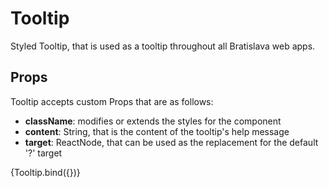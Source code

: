 
<Meta title="components/atoms/Tooltip" decorators={[withDesign]} />

# Tooltip

Styled Tooltip, that is used as a tooltip throughout all Bratislava web apps.

## Props

Tooltip accepts custom Props that are as follows:

- <b>className</b>: modifies or extends the styles for the component
- <b>content</b>: String, that is the content of the tooltip's help message
- <b>target</b>: ReactNode, that can be used as the replacement for the default
  '?' target

<Canvas>
  <Story
    name="Tooltip"
    parameters={{
      design: {
        type: 'figma',
        url: '',
      },
    }}
    argTypes={{
      content: {
        name: 'content',
        type: { name: 'string', required: true },
        defaultValue: 'Zadajte vaše meno',
      },
    }}
    args={{
      target: '',
      className: 'mt-20 ml-40',
    }}
  >
    {Tooltip.bind({})}
  </Story>
</Canvas>

<ArgsTable of={Tooltip} />
